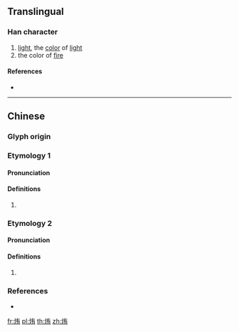 {{character info/new}}
==Translingual==

===Han character===
{{Han char|rn=86|rad=火|as=06|sn=10|four=94827|canj=FKB|ids=⿰火有}}

# [[light]], the [[color]] of [[light]]
# the color of [[fire]]

====References====
* {{Han ref|kx=0671.050|dkj=19023|hdz=32199.050|uh=70E0|ud=28896|bh=D274|bd=53876}}

----

==Chinese==

===Glyph origin===
{{Han etym}}

===Etymology 1===
{{zh-forms}}

====Pronunciation====
{{zh-pron
|m=huí
|c=wui4
|mc=y
|oc=y
|cat=
}}

====Definitions====
{{zh-hanzi}}

# {{rfdef|zh}}

===Etymology 2===
{{zh-forms}}

====Pronunciation====
{{zh-pron
|m=ǎi
|cat=
}}

====Definitions====
{{zh-hanzi}}

# {{rfdef|zh}}

===References===
* {{R:twedu|C06695}}

[[fr:烠]]
[[pl:烠]]
[[th:烠]]
[[zh:烠]]